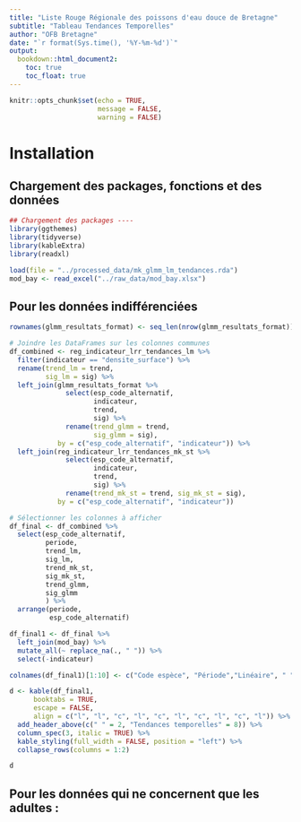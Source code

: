 ```yaml
---
title: "Liste Rouge Régionale des poissons d'eau douce de Bretagne"
subtitle: "Tableau Tendances Temporelles"
author: "OFB Bretagne"
date: "`r format(Sys.time(), '%Y-%m-%d')`"
output:
  bookdown::html_document2:
    toc: true
    toc_float: true
---
```


```r
knitr::opts_chunk$set(echo = TRUE,
                      message = FALSE,
                      warning = FALSE)
```


# Installation 

## Chargement des packages, fonctions et des données 

```r
## Chargement des packages ----
library(ggthemes)
library(tidyverse)
library(kableExtra)
library(readxl)
```

```r
load(file = "../processed_data/mk_glmm_lm_tendances.rda")
mod_bay <- read_excel("../raw_data/mod_bay.xlsx")
```


## Pour les données indifférenciées

```r
rownames(glmm_resultats_format) <- seq_len(nrow(glmm_resultats_format))
```


```r
# Joindre les DataFrames sur les colonnes communes
df_combined <- reg_indicateur_lrr_tendances_lm %>%
  filter(indicateur == "densite_surface") %>% 
  rename(trend_lm = trend, 
         sig_lm = sig) %>%
  left_join(glmm_resultats_format %>% 
              select(esp_code_alternatif,
                     indicateur,
                     trend,
                     sig) %>% 
              rename(trend_glmm = trend, 
                     sig_glmm = sig), 
            by = c("esp_code_alternatif", "indicateur")) %>%
  left_join(reg_indicateur_lrr_tendances_mk_st %>% 
              select(esp_code_alternatif,
                     indicateur,
                     trend,
                     sig) %>% 
              rename(trend_mk_st = trend, sig_mk_st = sig), 
            by = c("esp_code_alternatif", "indicateur"))
```


```r
# Sélectionner les colonnes à afficher
df_final <- df_combined %>%
  select(esp_code_alternatif, 
         periode, 
         trend_lm, 
         sig_lm,
         trend_mk_st,
         sig_mk_st,
         trend_glmm,
         sig_glmm
         ) %>% 
  arrange(periode,
          esp_code_alternatif)
```


```r
df_final1 <- df_final %>% 
  left_join(mod_bay) %>% 
  mutate_all(~ replace_na(., " ")) %>% 
  select(-indicateur)
```


```r
colnames(df_final1)[1:10] <- c("Code espèce", "Période","Linéaire", " ", "MK / ST", " ", "GLMM", " ", "Bayésien", "")

d <- kable(df_final1,
      booktabs = TRUE,
      escape = FALSE,
      align = c("l", "l", "c", "l", "c", "l", "c", "l", "c", "l")) %>%
  add_header_above(c(" " = 2, "Tendances temporelles" = 8)) %>%
  column_spec(3, italic = TRUE) %>% 
  kable_styling(full_width = FALSE, position = "left") %>% 
  collapse_rows(columns = 1:2)

d
```







## Pour les données qui ne concernent que les adultes : 






